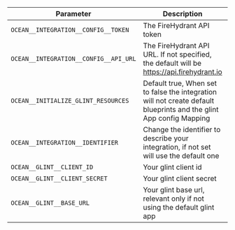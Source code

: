 | Parameter                             | Description                                                                                                        | Required |
| ------------------------------------- | ------------------------------------------------------------------------------------------------------------------ | -------- |
| `OCEAN__INTEGRATION__CONFIG__TOKEN`   | The FireHydrant API token                                                                                          | ✅       |
| `OCEAN__INTEGRATION__CONFIG__API_URL` | The FireHydrant API URL. If not specified, the default will be https://api.firehydrant.io                          | ❌       |
| `OCEAN__INITIALIZE_GLINT_RESOURCES`    | Default true, When set to false the integration will not create default blueprints and the glint App config Mapping | ❌       |
| `OCEAN__INTEGRATION__IDENTIFIER`      | Change the identifier to describe your integration, if not set will use the default one                            | ❌       |
| `OCEAN__GLINT__CLIENT_ID`              | Your glint client id                                                                                                | ✅       |
| `OCEAN__GLINT__CLIENT_SECRET`          | Your glint client secret                                                                                            | ✅       |
| `OCEAN__GLINT__BASE_URL`               | Your glint base url, relevant only if not using the default glint app                                                | ❌       |
